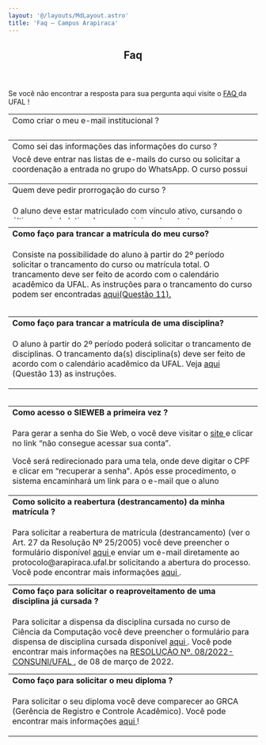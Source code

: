 ```yaml
---
layout: '@/layouts/MdLayout.astro'
title: 'Faq — Campus Arapiraca'
---
```



<span></span>
<article id="content">
<header>

<h1>
         Faq
        </h1>


</header>
<div id="viewlet-above-content-body">
</div>
<div id="content-core">
<section id="section-text">
<div class="" id="parent-fieldname-text">
<p>
           Se você não encontrar a resposta para sua pergunta aqui visite o
           <a href="https://ufal.br/estudante/documentos/perguntas-frequentes">
            FAQ
           </a>
           da UFAL !
          </p>
<table border="0" class="listing" style="height: 36px; width: 100%; border-collapse: collapse;">
<tbody>
<tr style="height: 18px;">
<td style="width: 100%;">
              Como criar o meu e-mail institucional ?
             </td>
</tr>
<tr style="height: 18px;">
<td style="width: 100%;">
<p>
               O e-mail institucional está a disposição automaticamente para usuários que tenham vínculo institucional, ou seja,  alunos devidamente matriculados, servidores (docentes e técnicos). Você pode criar seu e-mail no site
               <a href="http://perfil.ufal.br/" target="_self" title="">
                perfil.ufal.b
               </a>
               r. Você pode obter mais informações
               <a href="https://servicos.ufal.br/orgaos/nucleo-de-tecnologia-da-informacao-nti/criacao-de-e-mail-institucional">
                aqui
               </a>
               .
              </p>
</td>
</tr>
</tbody>
</table>
<table border="0" class="listing" style="height: 72px; width: 100%; border-collapse: collapse;">
<tbody>
<tr style="height: 18px;">
<td style="width: 100%; height: 18px;">
              Como sei das informações das informações do curso ?
             </td>
</tr>
<tr style="height: 18px;">
<td style="width: 100%; height: 54px;">
              Você deve entrar nas listas de e-mails do curso ou solicitar a coordenação a entrada no grupo do WhatsApp. O curso possui dois grupos de e-mail. O grupo de alunos matriculados
              <div class="kxXl8b" title="alunos-vip-cc-arapiraca@googlegroups.com">
<a href="https://groups.google.com/g/alunos-vip-cc-arapiraca">
                &lt;alunos-vip-cc-arapiraca@googlegroups.com&gt;
               </a>
               (você só pode entrar nesse grupo depois que criar o seu e-mail institucional).
              </div>
<div class="kxXl8b" title="alunos-vip-cc-arapiraca@googlegroups.com">
               O grupo de alunos egressos &lt;
               <a href="https://groups.google.com/g/alunos-computacao-l">
                alunos-computacao-l@googlegroups.com&gt;,
               </a>
               que é utilizado para comunicação com os egressos e divulgação de oportunidades.
              </div>
<div class="kxXl8b" title="alunos-vip-cc-arapiraca@googlegroups.com">
               Para manter-se informado solicite a sua inscrição nas listas de email do curso !
              </div>
</td>
</tr>
</tbody>
</table>
<table border="0" class="listing" style="height: 72px; width: 100%; border-collapse: collapse;">
<tbody>
<tr style="height: 18px;">
<td style="width: 726px; height: 18px;">
<span>
               Quem deve pedir prorrogação do curso ?
              </span>
</td>
</tr>
<tr style="height: 18px;">
<td style="width: 726px; height: 54px;">
<p>
<span>
                O aluno deve estar matriculado com vínculo ativo, cursando o último período letivo do prazo máximo da estrutura curricular (12 semestres letivos).
                <span class="gmail_default">
                 De acordo com a resolução Resolução Nº 25/2005 - CEPE s
                </span>
                erá permitida a prorrogação do prazo para a integralização do curso, por mais 01 (um) semestre letivo, uma única vez.
                <span class="gmail_default">
                 A prorrogação deve ser solicitada de acordo com o
                </span>
                prazo estabelecido no calendário acadêmico.
                <span class="gmail_default">
                 Você pode encontrar mais informações
                 <a href="https://servicos.ufal.br/orgaos/departamento-de-registro-e-controle-academico-drca/prorrogacao-de-integralizacao-de-curso" rel="noopener" target="_blank">
                  aqui
                 </a>
                 !
                </span>
</span>
</p>
</td>
</tr>
</tbody>
</table>
<table border="0" class="listing" style="height: 164px; width: 100%; border-collapse: collapse;">
<tbody>
<tr style="height: 18px;">
<td style="width: 726px; height: 18px;">
<strong>
<span>
<b>
                 Como faço para trancar a matrícula do meu curso?
                </b>
</span>
</strong>
</td>
</tr>
<tr style="height: 18px;">
<td style="width: 726px; height: 54px;">
<p>
<span>
                Consiste na possibilidade do aluno à partir do 2º período solicitar o trancamento do curso ou matrícula total. O trancamento deve ser feito de acordo com o calendário acadêmico da UFAL. As instruções para o trancamento do curso podem ser encontradas
                <a href="https://ufal.br/estudante/documentos/perguntas-frequentes">
                 aqui(Questão 11).
                </a>
</span>
</p>
</td>
</tr>
</tbody>
</table>
<p>
</p>
<table border="0" class="listing" style="height: 164px; width: 100%; border-collapse: collapse;">
<tbody>
<tr style="height: 18px;">
<td style="width: 726px; height: 18px;">
<strong>
<span>
<b>
                 Como faço para trancar a matrícula de uma disciplina?
                </b>
</span>
</strong>
</td>
</tr>
<tr style="height: 18px;">
<td style="width: 726px; height: 54px;">
<p>
<span>
                O aluno à partir do 2º período poderá solicitar o trancamento de disciplinas. O trancamento da(s) disciplina(s) deve ser feito de acordo com o calendário acadêmico da UFAL. Veja
                <a href="https://ufal.br/estudante/documentos/perguntas-frequentes">
                 aqui
                </a>
                (Questão 13) as instruções.
               </span>
</p>
</td>
</tr>
</tbody>
</table>
<table border="0" class="listing" style="height: 164px; width: 100%; border-collapse: collapse;">
<tbody>
<tr style="height: 18px;">
<td style="width: 100%; height: 18px;">
<strong>
<span>
<b>
                 Como acesso o SIEWEB a primeira vez ?
                </b>
</span>
</strong>
</td>
</tr>
<tr style="height: 18px;">
<td style="width: 100%; height: 54px;">
<p>
<span>
                Para gerar a senha do Sie Web, o você deve visitar o
                <a class="external-link" href="https://sistemas.ufal.br/academico/login.seam?cid=14587" target="_self" title="">
                 site
                </a>
                e clicar no link “não consegue acessar sua conta”.
               </span>
</p>
<p>
<span>
                Você será redirecionado para uma tela, onde deve digitar o CPF e clicar em “recuperar a senha”. Após esse procedimento, o sistema encaminhará um link para o e-mail que o aluno forneceu no ato da matrícula.
               </span>
               Para criar a senha, é preciso clicar no link recebido e seguir as orientações para conseguir o acesso ao sistema acadêmico da Ufal.
              </p>
<p>
<span>
                Caso o e-mail cadastrado esteja em desuso ou inválido, envie um e-mail para atendimento@nti.ufal.br solicitando a alteração do e-mail. Informe seu CPF, Nome Completo e telefone para contato no e-mail.
               </span>
</p>
</td>
</tr>
</tbody>
</table>
<table border="0" class="listing" style="height: 164px; width: 100%; border-collapse: collapse;">
<tbody>
<tr style="height: 18px;">
<td style="width: 100%; height: 18px;">
<strong>
<span>
<b>
                 Como solicito a reabertura (destrancamento) da minha matrícula ?
                </b>
</span>
</strong>
</td>
</tr>
<tr style="height: 18px;">
<td style="width: 100%; height: 54px;">
<p class="p1">
               Para solicitar a reabertura de matrícula (destrancamento) (ver o Art. 27 da Resolução Nº 25/2005) você deve preencher o formulário disponível
               <a href="https://ufal.br/estudante/documentos/formularios/matricula/requerimento-para-reabertura-de-matricula-drca/">
                aqui
               </a>
               e enviar um e-mail diretamente ao protocolo@arapiraca.ufal.br solicitando a abertura do processo. Você pode encontrar mais informações
               <a href="https://servicos.ufal.br/orgaos/departamento-de-registro-e-controle-academico-drca/reabertura-de-matricula" rel="noopener" target="_blank">
                aqui
               </a>
               .
              </p>
</td>
</tr>
</tbody>
</table>
<table border="0" class="listing" style="height: 164px; width: 100%; border-collapse: collapse;">
<tbody>
<tr style="height: 18px;">
<td style="width: 100%; height: 18px;">
<strong>
<span>
<b>
                 Como faço para solicitar o reaproveitamento de uma disciplina já cursada ?
                </b>
</span>
</strong>
</td>
</tr>
<tr style="height: 18px;">
<td style="width: 100%; height: 54px;">
<p class="p1">
               Para solicitar a dispensa da disciplina cursada no curso de Ciência da Computação você deve preencher o formulário para dispensa de disciplina cursada disponível
               <a href="https://accounts.google.com/v3/signin/identifier?continue=https%3A%2F%2Fdocs.google.com%2Fforms%2Fd%2Fe%2F1FAIpQLSdmuJGT4yxmLhZcC7L0ddmeJkeqPPJTwNZ7rs7gIm0EJ23wgw%2Fviewform%3Fusp%3Dsend_form&amp;followup=https%3A%2F%2Fdocs.google.com%2Fforms%2Fd%2Fe%2F1FAIpQLSdmuJGT4yxmLhZcC7L0ddmeJkeqPPJTwNZ7rs7gIm0EJ23wgw%2Fviewform%3Fusp%3Dsend_form&amp;ifkv=Ab5oB3pdwm_qiZejJR7F0tWtiwyfBMtRbfqJzUm1MJTqVAhcHxTH8HyHbI5g6w0iMI1gaJR5-Vb_VA&amp;ltmpl=forms&amp;osid=1&amp;passive=1209600&amp;service=wise&amp;flowName=GlifWebSignIn&amp;flowEntry=ServiceLogin&amp;dsh=S-1676970975%3A1725674377855877&amp;ddm=0">
                aqui
               </a>
               . Você pode encontrar mais informações na
               <a href="https://ufal.br/resolucoes/2022/rco-n-08-de-08-03-2022.pdf">
                RESOLUÇÃO Nº. 08/2022-CONSUNI/UFAL
               </a>
               , de 08 de março de 2022.
              </p>
</td>
</tr>
</tbody>
</table>
<table border="0" class="listing" style="height: 164px; width: 100%; border-collapse: collapse;">
<tbody>
<tr style="height: 18px;">
<td style="width: 100%; height: 18px;">
<strong>
<span>
<b>
                 Como faço para solicitar o meu diploma ?
                </b>
</span>
</strong>
</td>
</tr>
<tr style="height: 18px;">
<td style="width: 100%; height: 54px;">
<p class="p1">
               Para solicitar o seu diploma você deve comparecer ao GRCA (Gerência de Registro e Controle Acadêmico). Você pode encontrar mais informações
               <a href="https://ufal.br/estudante/documentos/perguntas-frequentes">
                aqui
               </a>
               !
              </p>
</td>
</tr>
</tbody>
</table>
</div>
</section>
</div>
<div id="viewlet-below-content-body">
</div>
</article>